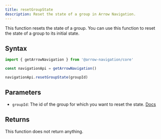 ```yaml
---
title: resetGroupState
description: Reset the state of a group in Arrow Navigation.
---
```


This function resets the state of a group. You can use this function to reset the state of a group to its initial state.

## Syntax

```ts
import { getArrowNavigation } from '@arrow-navigation/core'

const navigationApi = getArrowNavigation()

navigationApi.resetGroupState(groupId)
```

## Parameters

- `groupId`: The id of the group for which you want to reset the state. [Docs](/docs/core/api/register-group)

## Returns

This function does not return anything.